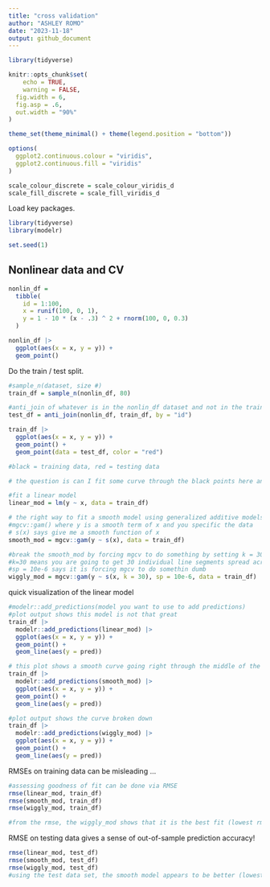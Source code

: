 ```yaml
---
title: "cross validation"
author: "ASHLEY ROMO"
date: "2023-11-18"
output: github_document
---
```


```r
library(tidyverse)

knitr::opts_chunk$set(
	echo = TRUE,
	warning = FALSE,
  fig.width = 6,
  fig.asp = .6,
  out.width = "90%"
)

theme_set(theme_minimal() + theme(legend.position = "bottom"))

options(
  ggplot2.continuous.colour = "viridis",
  ggplot2.continuous.fill = "viridis"
)

scale_colour_discrete = scale_colour_viridis_d
scale_fill_discrete = scale_fill_viridis_d
```

Load key packages.

```r
library(tidyverse)
library(modelr)

set.seed(1)
```


## Nonlinear data and CV

```r
nonlin_df = 
  tibble(
    id = 1:100,
    x = runif(100, 0, 1),
    y = 1 - 10 * (x - .3) ^ 2 + rnorm(100, 0, 0.3)
  )

nonlin_df |> 
  ggplot(aes(x = x, y = y)) + 
  geom_point()
```

Do the train / test split.

```r
#sample_n(dataset, size #)
train_df = sample_n(nonlin_df, 80)

#anti_join of whatever is in the nonlin_df dataset and not in the train_df and do it by "id"
test_df = anti_join(nonlin_df, train_df, by = "id")
```

```r
train_df |> 
  ggplot(aes(x = x, y = y)) + 
  geom_point() + 
  geom_point(data = test_df, color = "red")

#black = training data, red = testing data

# the question is can I fit some curve through the black points here and see how well that curve predicts the red points (there is going to be some error)
```


```r
#fit a linear model 
linear_mod = lm(y ~ x, data = train_df)

# the right way to fit a smooth model using generalized additive models
#mgcv::gam() where y is a smooth term of x and you specific the data 
# s(x) says give me a smooth function of x
smooth_mod = mgcv::gam(y ~ s(x), data = train_df)

#break the smooth_mod by forcing mgcv to do something by setting k = 30 and the smoothing parameter sp = 10e-6
#k=30 means you are going to get 30 individual line segments spread across the domain
#sp = 10e-6 says it is forcing mgcv to do somethin dumb
wiggly_mod = mgcv::gam(y ~ s(x, k = 30), sp = 10e-6, data = train_df)
```

quick visualization of the linear model

```r
#modelr::add_predictions(model you want to use to add predictions)
#plot output shows this model is not that great
train_df |> 
  modelr::add_predictions(linear_mod) |> 
  ggplot(aes(x = x, y = y)) + 
  geom_point() + 
  geom_line(aes(y = pred))

# this plot shows a smooth curve going right through the middle of the data points
train_df |> 
  modelr::add_predictions(smooth_mod) |> 
  ggplot(aes(x = x, y = y)) + 
  geom_point() + 
  geom_line(aes(y = pred))

#plot output shows the curve broken down
train_df |> 
  modelr::add_predictions(wiggly_mod) |> 
  ggplot(aes(x = x, y = y)) + 
  geom_point() + 
  geom_line(aes(y = pred))
```


RMSEs on training data can be misleading ...

```r
#assessing goodness of fit can be done via RMSE
rmse(linear_mod, train_df)
rmse(smooth_mod, train_df)
rmse(wiggly_mod, train_df)

#from the rmse, the wiggly_mod shows that it is the best fit (lowest rmse); however, this only works for the dataset used to train the model, but it does not mean it is the best for future data
```

RMSE on testing data gives a sense of out-of-sample prediction accuracy!

```r
rmse(linear_mod, test_df)
rmse(smooth_mod, test_df)
rmse(wiggly_mod, test_df)
#using the test data set, the smooth model appears to be better (lowest rmse)
```

